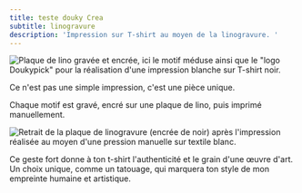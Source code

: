 ```yaml
---
title: teste douky Crea
subtitle: linogravure
description: 'Impression sur T-shirt au moyen de la linogravure. '
---
```


<Image alignment="left" width="md" src="/images/galleries/image%20pour%20cr%C3%A9a/PXL_20250720_160548636~2.jpg" border={true} alt="Plaque de lino gravée et encrée, ici le motif méduse ainsi que le &#x22;logo Doukypick&#x22; pour la réalisation d'une impression blanche sur T-shirt noir. " />

Ce n'est pas une simple impression, c'est une pièce unique.

Chaque motif est gravé, encré sur une plaque de lino, puis imprimé manuellement.

<Image alignment="right" width="sm" src="/images/galleries/image%20pour%20cr%C3%A9a/Screenshot_20251006-165558.png" alt="Retrait de la plaque de linogravure (encrée de noir) après l'impression réalisée au moyen d'une pression manuelle sur textile blanc." />

Ce geste fort donne à ton t-shirt l'authenticité et le grain d'une œuvre d'art. Un choix unique, comme un tatouage, qui marquera ton style de mon empreinte humaine et artistique.
